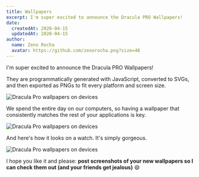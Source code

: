 ```yaml
---
title: Wallpapers
excerpt: I'm super excited to announce the Dracula PRO Wallpapers!
date:
  createdAt: 2020-04-15
  updatedAt: 2020-04-15
author:
  name: Zeno Rocha
  avatar: https://github.com/zenorocha.png?size=48
---
```


I'm super excited to announce the Dracula PRO Wallpapers!

They are programmatically generated with JavaScript, converted to SVGs, and then exported as PNGs to fit every platform and screen size.

![Dracula Pro wallpapers on devices](/images/logs/wallpapers-a.gif)

We spend the entire day on our computers, so having a wallpaper that consistently matches the rest of your applications is key.

![Dracula Pro wallpapers on devices](/images/logs/wallpapers-b.gif)

And here's how it looks on a watch. It's simply gorgeous.

![Dracula Pro wallpapers on devices](/images/logs/wallpapers-c.gif)

I hope you like it and please: **post screenshots of your new wallpapers so I can check them out (and your friends get jealous)** 😄
